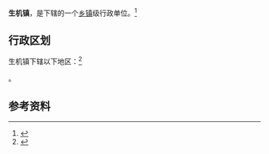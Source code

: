 {{中国乡级行政区|52/05/02/115/000}}

'''生机镇'''，是{{PRC admin/fullname|52/05/02/115/000|3}}下辖的一个[[乡镇|乡镇]]级行政单位。<ref>{{PRC admin/ref sgc|{{PRC admin/parent|52/05/02/115/000}}}}</ref>

== 行政区划 ==

生机镇下辖以下地区：<ref>{{PRC admin/ref sgc|52/05/02/115/000}}</ref>

{{PRC admin/children|52/05/02/115/000}}。

== 参考资料 ==

{{reflist}}

{{行政区划小作品}}
{{PRC admin/navcat|52/05/02/115/000}}